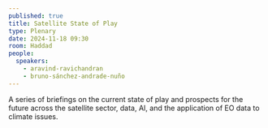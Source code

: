 ```yaml
---
published: true
title: Satellite State of Play
type: Plenary
date: 2024-11-18 09:30
room: Haddad
people:
  speakers:
    - aravind-ravichandran
    - bruno-sánchez-andrade-nuño
---
```

A series of briefings on the current state of play and prospects for the future across the satellite sector, data, AI, and the application of EO data to climate issues.